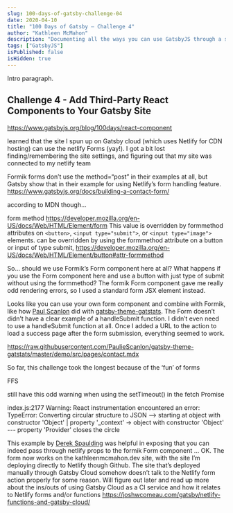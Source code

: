 ```yaml
---
slug: 100-days-of-gatsby-challenge-04
date: 2020-04-10
title: "100 Days of Gatsby — Challenge 4"
author: "Kathleen McMahon"
description: "Documenting all the ways you can use GatsbyJS through a set of challenges."
tags: ["GatsbyJS"]
isPublished: false
isHidden: true
---
```


Intro paragraph.

## Challenge 4 - Add Third-Party React Components to Your Gatsby Site

https://www.gatsbyjs.org/blog/100days/react-component

learned that the site I spun up on Gatsby cloud (which uses Netlify for CDN hosting) can use the netlify Forms (yay!). I got a bit lost finding/remembering the site settings, and figuring out that my site was connected to my netlify team

Formik forms don’t use the method=“post” in their examples at all, but Gatsby show that in their example for using Netlify’s form handling feature. https://www.gatsbyjs.org/docs/building-a-contact-form/

according to MDN though…

form method
https://developer.mozilla.org/en-US/docs/Web/HTML/Element/form
This value is overridden by formmethod attributes on `<button>`, `<input type="submit">`, or `<input type="image">` elements.
can be overridden by using the formmethod attribute
on a button or input of type submit,
https://developer.mozilla.org/en-US/docs/Web/HTML/Element/button#attr-formmethod

So… should we use Formik’s Form component here at all? What happens if you use the Form component here and use a button with just type of submit without using the formmethod? The formik Form component gave me really odd rendering errors, so I used a standard form JSX element instead.

Looks like you can use your own form component and combine with Formik, like how [Paul Scanlon](https://paulie.dev/) did with [gatsby-theme-gatstats](https://gatsby-theme-gatstats.netlify.com/). The Form doesn’t didn’t have a clear example of a handleSubmit function. I didn’t even need to use a handleSubmit function at all. Once I added a URL to the action to load a success page after the form submission, everything seemed to work.

https://raw.githubusercontent.com/PaulieScanlon/gatsby-theme-gatstats/master/demo/src/pages/contact.mdx

So far, this challenge took the longest because of the ‘fun’ of forms

FFS

still have this odd warning when using the setTimeout() in the fetch Promise

index.js:2177 Warning: React instrumentation encountered an error: TypeError: Converting circular structure to JSON
--> starting at object with constructor 'Object'
| property '\_context' -> object with constructor 'Object'
--- property 'Provider' closes the circle

This example by [Derek Spaulding](https://www.derekaspaulding.com/blog/simple-contact-form-with-gatsby-formik-and-netlify/) was helpful in exposing that you can indeed pass through netlify props to the formik Form component
…
OK. The form now works on the kathleenmcmahon.dev site, with the site I’m deploying directly to Netlify though Github. The site that’s deployed manually through Gatsby Cloud somehow doesn’t talk to the Netlify form action properly for some reason. Will figure out later and read up more about the ins/outs of using Gatsby Cloud as a CI service and how it relates to Netlify forms and/or functions
https://joshwcomeau.com/gatsby/netlify-functions-and-gatsby-cloud/
